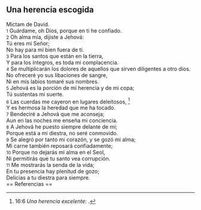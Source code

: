== Una herencia escogida ==

Mictam de David.<br>
{{anchor|1}} <small>1</small> Guárdame, oh Dios, porque en ti he confiado.<br>
{{anchor|2}} <small>2</small> Oh alma mía, dijiste a Jehová:<br>
Tú eres mi Señor;<br>
No hay para mí bien fuera de ti.<br>
{{anchor|3}} <small>3</small> Para los santos que están en la tierra,<br>
Y para los íntegros, es toda mi complacencia.<br>
{{anchor|4}} <small>4</small> Se multiplicarán los dolores de aquellos que sirven diligentes a otro dios.<br>
No ofreceré yo sus libaciones de sangre,<br>
Ni en mis labios tomaré sus nombres.<br>
{{anchor|5}} <small>5</small> Jehová es la porción de mi herencia y de mi copa;<br>
Tú sustentas mi suerte.<br>
{{anchor|6}} <small>6</small> Las cuerdas me cayeron en lugares deleitosos, <ref>16:6 ''Una herencia excelente'': {{lib|LU|149|5|2}}.</ref><br>
Y es hermosa la heredad que me ha tocado.<br>
{{anchor|7}} <small>7</small> Bendeciré a Jehová que me aconseja;<br>
Aun en las noches me enseña mi conciencia.<br>
{{anchor|8}} <small>8</small> A Jehová he puesto siempre delante de mí;<br>
Porque está a mi diestra, no seré conmovido.<br>
{{anchor|9}} <small>9</small> Se alegró por tanto mi corazón, y se gozó mi alma;<br>
Mi carne también reposará confiadamente;<br>
{{anchor|10}} <small>10</small> Porque no dejarás mi alma en el Seol,<br>
Ni permitirás que tu santo vea corrupción.<br>
{{anchor|11}} <small>11</small> Me mostrarás la senda de la vida;<br>
En tu presencia hay plenitud de gozo;<br>
Delicias a tu diestra para siempre.<br>
== Referencias ==

<references />

